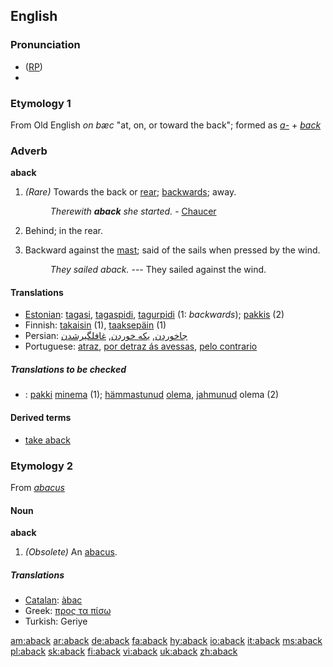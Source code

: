 ==English==

===Pronunciation===
* ([[RP]]) {{IPA|/əˈbæk/}}
*{{Rhymes|æk}}

===Etymology 1===
From Old English ''on bæc'' "at, on, or toward the back"; formed as ''[[a-]]'' + ''[[back]]''

===Adverb===
'''aback'''

# ''(Rare)'' Towards the back or [[rear]]; [[backwards]]; away.
#:''Therewith '''aback''' she started.'' - [[Chaucer]]
# Behind; in the rear.
# {{nautical}} Backward against the [[mast]]; said of the sails when pressed by the wind.
#:''They sailed aback.'' --- They sailed against the wind.

====Translations====
{{top}}
*[[Estonian]]: [[tagasi]], [[tagaspidi]], [[tagurpidi]] (1: ''backwards''); [[pakkis]] (2)
*Finnish: [[takaisin]] (1), [[taaksepäin]] (1)
*Persian: [[جاخوردن]], [[یکه خوردن]], [[غافلگیرشدن]]
*Portuguese: [[atraz]], [[por detraz ás avessas]], [[pelo contrario]]
{{bottom}}

=====Translations to be checked=====
{{checktrans}}
*{{ttbc|Estonian|[[Estonian]]}}: [[pakki]] [[minema]] (1); [[hämmastunud]] [[olema]], [[jahmunud]] olema (2)

====Derived terms====
*[[take aback]]

===Etymology 2===
From ''[[abacus]]''

====Noun====
'''aback'''

#''(Obsolete)'' An [[abacus]].

=====Translations=====
*[[Catalan]]: [[àbac]]
*Greek: [[προς τα πίσω]]
*Turkish: Geriye

[[am:aback]]
[[ar:aback]]
[[de:aback]]
[[fa:aback]]
[[hy:aback]]
[[io:aback]]
[[it:aback]]
[[ms:aback]]
[[pl:aback]]
[[sk:aback]]
[[fi:aback]]
[[vi:aback]]
[[uk:aback]]
[[zh:aback]]